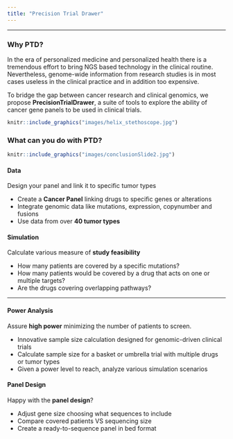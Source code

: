 ```yaml
---
title: "Precision Trial Drawer"
---
```


<link rel="icon" type="image/ico" href="images/ptd2.png"/>

------------------

<div class="row">
<div class="col-sm-9">

### Why PTD?

In the era of personalized medicine and personalized 
health there is a tremendous effort to bring NGS based 
technology in the clinical routine. Nevertheless, 
genome-wide information from research studies is in most 
cases useless in the clinical practice and in addition 
too expensive. 

To bridge the gap between cancer research 
and clinical genomics, we propose **PrecisionTrialDrawer**, 
a suite of tools to explore the ability of cancer gene panels 
to be used in clinical trials.

</div>
<div class="col-sm-3">

```r
knitr::include_graphics("images/helix_stethoscope.jpg")
```

</div>
</div>

### What can you do with PTD?

```r
knitr::include_graphics("images/conclusionSlide2.jpg")
```

<div class="row">
<div class="col-sm-6">

#### Data

Design your panel and link it to specific tumor types

* Create a **Cancer Panel** linking drugs to specific genes or alterations
* Integrate genomic data like mutations, expression, copynumber and fusions
* Use data from over **40 tumor types**

</div>
<div class="col-sm-6">

#### Simulation

Calculate various measure of **study feasibility**

* How many patients are covered by a specific mutations? 
* How many patients would be covered by a drug that acts on one or multiple targets?
* Are the drugs covering overlapping pathways?

</div>
</div>

-----------------------

<div class="row">
<div class="col-sm-6">

#### Power Analysis

Assure **high power** minimizing the number of 
patients to screen.

* Innovative sample size calculation designed for genomic-driven clinical trials
* Calculate sample size for a basket or umbrella trial with multiple drugs or tumor types
* Given a power level to reach, analyze various simulation scenarios

</div>
<div class="col-sm-6">

#### Panel Design

Happy with the **panel design**?

* Adjust gene size choosing what sequences to include
* Compare covered patients VS sequencing size
* Create a ready-to-sequence panel in bed format

</div>
</div>